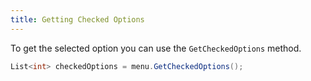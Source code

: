 ```yaml
---
title: Getting Checked Options
---
```


To get the selected option you can use the `GetCheckedOptions` method.

```csharp
List<int> checkedOptions = menu.GetCheckedOptions();
```